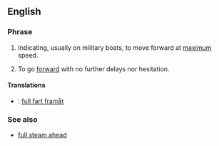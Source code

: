 ==English==
{{rfc|needs better definition}}

===Phrase===
{{infl|en|phrase|head=[[full]] [[speed]] [[ahead]]}}

# {{literal}} Indicating, usually on military boats, to move forward at [[maximum]] speed.
# {{figurative|idiom}} To go [[forward]] with no further delays nor hesitation.

====Translations====
{{trans-top|literally, to move forward at maximum speed}}
{{trans-mid}}
{{trans-bottom}}

{{trans-top|figuratively, to go forward with no further delays nor hesitation}}
{{trans-mid}}
{{trans-bottom}}

{{checktrans-top|}}
* {{ttbc|Swedish}}: [[full fart framåt]]
{{trans-bottom}}

===See also===
* [[full steam ahead]]